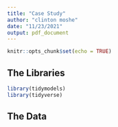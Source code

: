 ```yaml
---
title: "Case Study"
author: "clinton moshe"
date: "11/23/2021"
output: pdf_document
---
```


```r
knitr::opts_chunk$set(echo = TRUE)
```

## The Libraries

```r
library(tidymodels)
library(tidyverse)
```

## The Data

```r

```

